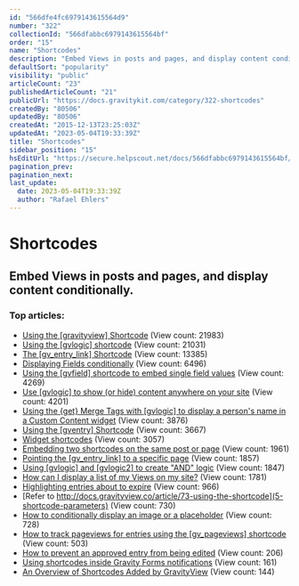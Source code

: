 ```yaml
---
id: "566dfe4fc6979143615564d9"
number: "322"
collectionId: "566dfabbc6979143615564bf"
order: "15"
name: "Shortcodes"
description: "Embed Views in posts and pages, and display content conditionally."
defaultSort: "popularity"
visibility: "public"
articleCount: "23"
publishedArticleCount: "21"
publicUrl: "https://docs.gravitykit.com/category/322-shortcodes"
createdBy: "80506"
updatedBy: "80506"
createdAt: "2015-12-13T23:25:03Z"
updatedAt: "2023-05-04T19:33:39Z"
title: "Shortcodes"
sidebar_position: "15"
hsEditUrl: "https://secure.helpscout.net/docs/566dfabbc6979143615564bf/article/566dfe4fc6979143615564d9"
pagination_prev: 
pagination_next: 
last_update:
  date: 2023-05-04T19:33:39Z
  author: "Rafael Ehlers"
---
```


# Shortcodes

## Embed Views in posts and pages, and display content conditionally.

### Top articles: 

- [Using the [gravityview] Shortcode](73-using-the-shortcode) (View count: 21983)
- [Using the [gvlogic] shortcode](252-gvlogic-shortcode) (View count: 21031)
- [The [gv_entry_link] Shortcode](287-gv-entry-link) (View count: 13385)
- [Displaying Fields conditionally](449-displaying-fields-conditionally) (View count: 6496)
- [Using the [gvfield] shortcode to embed single field values](462-gvfield-embed-gravity-forms-field-values) (View count: 4269)
- [Use [gvlogic]  to show (or hide) content anywhere on your site](433-show-or-hide-content-on-your-site) (View count: 4201)
- [Using the {get} Merge Tags with [gvlogic] to display a person's name in a Custom Content widget](315-using-the-get-merge-tags-with-gvlogic-to-display-a-persons-name-in-a-custom-content-widget) (View count: 3876)
- [Using the [gventry] Shortcode](463-gventry-shortcode) (View count: 3667)
- [Widget shortcodes](123-widget-shortcodes) (View count: 3057)
- [Embedding two shortcodes on the same post or page](90-embedding-two-shortcodes-on-the-same-post-or-page) (View count: 1961)
- [Pointing the [gv_entry_link] to a specific page](376-gventrylink-front-page) (View count: 1857)
- [Using [gvlogic] and [gvlogic2] to create "AND" logic](588-using-gvlogic-and-gvlogic2) (View count: 1847)
- [How can I display a list of my Views on my site?](122-how-can-i-display-a-list-of-my-views-on-my-site) (View count: 1781)
- [Highlighting entries about to expire](446-highlighting-entries-about-to-expire) (View count: 966)
- [Refer to http://docs.gravityview.co/article/73-using-the-shortcode](5-shortcode-parameters) (View count: 730)
- [How to conditionally display an image or a placeholder](752-how-to-conditionally-display-an-image-or-a-placeholder) (View count: 728)
- [How to track pageviews for entries using the [gv_pageviews] shortcode](683-track-pageviews-for-entries) (View count: 503)
- [How to prevent an approved entry from being edited](815-how-to-prevent-an-approved-entry-from-being-edited) (View count: 206)
- [Using shortcodes inside Gravity Forms notifications](891-using-shortcodes-inside-gravity-forms-notifications) (View count: 161)
- [An Overview of Shortcodes Added by GravityView](859-an-overview-of-shortcodes-added-by-gravityview) (View count: 144)


